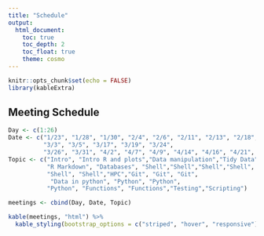 ```yaml
---
title: "Schedule"
output: 
  html_document:
    toc: true
    toc_depth: 2
    toc_float: true
    theme: cosmo
---
```

```r
knitr::opts_chunk$set(echo = FALSE)
library(kableExtra)
```

## Meeting Schedule

```r
Day <- c(1:26)
Date <- c("1/23", "1/28", "1/30", "2/4", "2/6", "2/11", "2/13", "2/18", "2/20", "2/25", "2/27",
          "3/3", "3/5", "3/17", "3/19", "3/24",
          "3/26", "3/31", "4/2", "4/7", "4/9", "4/14", "4/16", "4/21", "4/23", "4/28")
Topic <- c("Intro", "Intro R and plots","Data manipulation","Tidy Data","Tidy Data","Reproducible research",
           "R Markdown", "Databases", "Shell","Shell","Shell","Shell",
           "Shell", "Shell","HPC","Git", "Git", "Git", 
            "Data in python", "Python", "Python", 
           "Python", "Functions", "Functions","Testing","Scripting")

meetings <- cbind(Day, Date, Topic)

kable(meetings, "html") %>%  
  kable_styling(bootstrap_options = c("striped", "hover", "responsive"))
```
